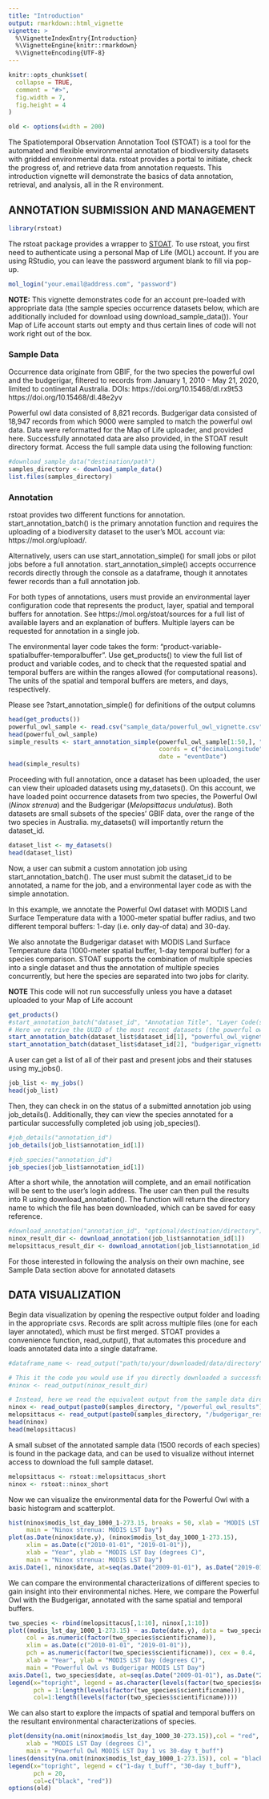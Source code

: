 ```yaml
---
title: "Introduction"
output: rmarkdown::html_vignette
vignette: >
  %\VignetteIndexEntry{Introduction}
  %\VignetteEngine{knitr::rmarkdown}
  %\VignetteEncoding{UTF-8}
---
```


```r
knitr::opts_chunk$set(
  collapse = TRUE,
  comment = "#>",
  fig.width = 7, 
  fig.height = 4
)

old <- options(width = 200)
```

The Spatiotemporal Observation Annotation Tool (STOAT) is a tool for the automated and flexible environmental annotation of biodiversity datasets with gridded environmental data. rstoat provides a portal to initiate, check the progress of, and retrieve data from annotation requests. This introduction vignette will demonstrate the basics of data annotation, retrieval, and analysis, all in the R environment.


## ANNOTATION SUBMISSION AND MANAGEMENT

```r
library(rstoat)
```

The rstoat package provides a wrapper to [STOAT](https://mol.org/stoat).
To use rstoat, you first need to authenticate using a personal Map of Life (MOL) account. If you are using RStudio, you can leave the password argument blank to fill via pop-up.

```r
mol_login("your.email@address.com", "password")
```

**NOTE:**
This vignette demonstrates code for an account pre-loaded with appropriate data (the sample species occurrence datasets below, which are additionally included for download using download_sample_data()). Your Map of Life account starts out empty and thus certain lines of code will not work right out of the box.

### Sample Data

Occurrence data originate from GBIF, for the two species the powerful owl and the budgerigar, filtered to records from January 1, 2010 - May 21, 2020, limited to continental Australia. DOIs:
https://doi.org/10.15468/dl.rx9t53
https://doi.org/10.15468/dl.48e2yv

Powerful owl data consisted of 8,821 records. Budgerigar data consisted of 18,947 records from which 9000 were sampled to match the powerful owl data. Data were reformatted for the Map of Life uploader, and provided here. Successfully annotated data are also provided, in the STOAT result directory format. Access the full sample data using the following function:

```r
#download_sample_data("destination/path")
samples_directory <- download_sample_data()
list.files(samples_directory)
```

### Annotation

rstoat provides two different functions for annotation. start_annotation_batch() is the primary annotation function and requires the uploading of a biodiversity dataset to the user's MOL account via: https://mol.org/upload/.

Alternatively, users can use start_annotation_simple() for small jobs or pilot jobs before a full annotation. start_annotation_simple() accepts occurrence records directly through the console as a dataframe, though it annotates fewer records than a full annotation job.

For both types of annotations, users must provide an environmental layer configuration code that represents the product, layer, spatial and temporal buffers for annotation. See https://mol.org/stoat/sources for a full list of available layers and an explanation of buffers. Multiple layers can be requested for annotation in a single job.

The environmental layer code takes the form: "product-variable-spatialbuffer-temporalbuffer". Use get_products() to view the full list of product and variable codes, and to check that the requested spatial and temporal buffers are within the ranges allowed (for computational reasons). The units of the spatial and temporal buffers are meters, and days, respectively.

Please see ?start_annotation_simple() for definitions of the output columns

```r
head(get_products())
powerful_owl_sample <- read.csv("sample_data/powerful_owl_vignette.csv")
head(powerful_owl_sample)
simple_results <- start_annotation_simple(powerful_owl_sample[1:50,], "modis-lst_day-1000-1",
                                          coords = c("decimalLongitude", "decimalLatitude"),
                                          date = "eventDate")
head(simple_results)
```

Proceeding with full annotation, once a dataset has been uploaded, the user can view their uploaded datasets using my_datasets(). On this account, we have loaded point occurrence datasets from two species, the Powerful Owl (*Ninox strenua*) and the Budgerigar (*Melopsittacus undulatus*). Both datasets are small subsets of the species' GBIF data, over the range of the two species in Australia. my_datasets() will importantly return the dataset_id.

```r
dataset_list <- my_datasets()
head(dataset_list)
```

Now, a user can submit a custom annotation job using start_annotation_batch(). The user must submit the dataset_id to be annotated, a name for the job, and a environmental layer code as with the simple annotation.

In this example, we annotate the Powerful Owl dataset with MODIS Land Surface Temperature data with a 1000-meter spatial buffer radius, and two different temporal buffers: 1-day (i.e. only day-of data) and 30-day.

We also annotate the Budgerigar dataset with MODIS Land Surface Temperature data (1000-meter spatial buffer, 1-day temporal buffer) for a species comparison. STOAT supports the combination of multiple species into a single dataset and thus the annotation of multiple species concurrently, but here the species are separated into two jobs for clarity.

**NOTE** This code will not run successfully unless you have a dataset uploaded to your Map of Life account

```r
get_products()
#start_annotation_batch("dataset_id", "Annotation Title", "Layer Code(s)")
# Here we retrive the UUID of the most recent datasets (the powerful owl and budgerigar), and start annotation on them
start_annotation_batch(dataset_list$dataset_id[1], "powerful_owl_vignette", c("modis-lst_day-1000-1", "modis-lst_day-1000-30"))
start_annotation_batch(dataset_list$dataset_id[2], "budgerigar_vignette", "modis-lst_day-1000-1")
```

A user can get a list of all of their past and present jobs and their statuses using my_jobs().

```r
job_list <- my_jobs()
head(job_list)
```

Then, they can check in on the status of a submitted annotation job using job_details(). Additionally, they can view the species annotated for a particular successfully completed job using job_species().

```r
#job_details("annotation_id")
job_details(job_list$annotation_id[1])

#job_species("annotation_id")
job_species(job_list$annotation_id[1])
```

After a short while, the annotation will complete, and an email notification will be sent to the user's login address. The user can then pull the results into R using download_annotation(). The function will return the directory name to which the file has been downloaded, which can be saved for easy reference.

```r
#download_annotation("annotation_id", "optional/destination/directory")
ninox_result_dir <- download_annotation(job_list$annotation_id[1])
melopsittacus_result_dir <- download_annotation(job_list$annotation_id[2])
```

For those interested in following the analysis on their own machine, see Sample Data section above for annotated datasets

## DATA VISUALIZATION

Begin data visualization by opening the respective output folder and loading in the appropriate csvs. Records are split across multiple files (one for each layer annotated), which must be first merged. STOAT provides a convenience function, read_output(), that automates this procedure and loads annotated data into a single dataframe.

```r
#dataframe_name <- read_output("path/to/your/downloaded/data/directory")

# This it the code you would use if you directly downloaded a successful annotation
#ninox <- read_output(ninox_result_dir)

# Instead, here we read the equivalent output from the sample data directory
ninox <- read_output(paste0(samples_directory, "/powerful_owl_results")) # powerful owl data
melopsittacus <- read_output(paste0(samples_directory, "/budgerigar_results")) # budgerigar data
head(ninox)
head(melopsittacus)
```

A small subset of the annotated sample data (1500 records of each species) is found in the package data, and can be used to visualize without internet access to download the full sample dataset.

```r
melopsittacus <- rstoat::melopsittacus_short
ninox <- rstoat::ninox_short
```

Now we can visualize the environmental data for the Powerful Owl with a basic histogram and scatterplot.

```r
hist(ninox$modis_lst_day_1000_1-273.15, breaks = 50, xlab = "MODIS LST Day (degrees C)", ylab = "Count",
     main = "Ninox strenua: MODIS LST Day")
plot(as.Date(ninox$date.y), (ninox$modis_lst_day_1000_1-273.15),
     xlim = as.Date(c("2010-01-01", "2019-01-01")),
     xlab = "Year", ylab = "MODIS LST Day (degrees C)",
     main = "Ninox strenua: MODIS LST Day")
axis.Date(1, ninox$date, at=seq(as.Date("2009-01-01"), as.Date("2019-01-01"), by="years"))
```

We can compare the environmental characterizations of different species to gain insight into their environmental niches. Here, we compare the Powerful Owl with the Budgerigar, annotated with the same spatial and temporal buffers.

```r
two_species <- rbind(melopsittacus[,1:10], ninox[,1:10])
plot((modis_lst_day_1000_1-273.15) ~ as.Date(date.y), data = two_species,
     col = as.numeric(factor(two_species$scientificname)),
     xlim = as.Date(c("2010-01-01", "2019-01-01")),
     pch = as.numeric(factor(two_species$scientificname)), cex = 0.4,
     xlab = "Year", ylab = "MODIS LST Day (degrees C)",
     main = "Powerful Owl vs Budgerigar MODIS LST Day")
axis.Date(1, two_species$date, at=seq(as.Date("2009-01-01"), as.Date("2019-01-01"), by="years"))
legend(x="topright", legend = as.character(levels(factor(two_species$scientificname))),
       pch = 1:length(levels(factor(two_species$scientificname))),
       col=1:length(levels(factor(two_species$scientificname))))
```

We can also start to explore the impacts of spatial and temporal buffers on the resultant environmental characterizations of species.

```r
plot(density(na.omit(ninox$modis_lst_day_1000_30-273.15)),col = "red",
     xlab = "MODIS LST Day (degrees C)",
     main = "Powerful Owl MODIS LST Day 1 vs 30-day t_buff")
lines(density(na.omit(ninox$modis_lst_day_1000_1-273.15)), col = "black")
legend(x="topright", legend = c("1-day t_buff", "30-day t_buff"),
       pch = 20,
       col=c("black", "red"))
options(old)
```
